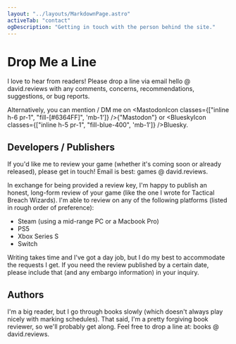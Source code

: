 ```yaml
---
layout: "../layouts/MarkdownPage.astro"
activeTab: "contact"
ogDescription: "Getting in touch with the person behind the site."
---
```



# Drop Me a Line

I love to hear from readers! Please drop a line via email <ExternalLink href="mailto:hello@david.reviews">hello @ david.reviews</ExternalLink> with any comments, concerns, recommendations, suggestions, or bug reports.

Alternatively, you can mention / DM me on <MastodonIcon classes={["inline h-6 pr-1", "fill-[#6364FF]", 'mb-1']} /><ExternalLink href="https://mastodon.social/@xavdid">{"Mastodon"}</ExternalLink> or <BlueskyIcon classes={["inline h-5 pr-1", "fill-blue-400", 'mb-1']} /><ExternalLink href="https://bsky.app/profile/david.reviews">Bluesky</ExternalLink>.

## Developers / Publishers

If you'd like me to review your game (whether it's coming soon or already released), please get in touch! Email is best: <ExternalLink href="mailto:games@david.reviews">games @ david.reviews</ExternalLink>.

In exchange for being provided a review key, I'm happy to publish an honest, long-form review of your game (like the one I <SubtleLink href="/articles/tactical-breach-wizards-review/">wrote for Tactical Breach Wizards</SubtleLink>). I'm able to review on any of the following platforms (listed in rough order of preference):

- Steam (using a mid-range PC or a Macbook Pro)
- PS5
- Xbox Series S
- Switch

Writing takes time and I've got a day job, but I do my best to accommodate the requests I get. If you need the review published by a certain date, please include that (and any embargo information) in your inquiry.

## Authors

I'm a big reader, but I go through books slowly (which doesn't always play nicely with marking schedules). That said, I'm a pretty forgiving book reviewer, so we'll probably get along. Feel free to drop a line at: <ExternalLink href="mailto:books@david.reviews">books @ david.reviews</ExternalLink>.
